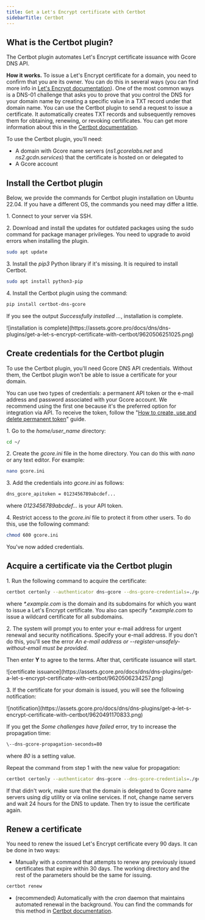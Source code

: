 ---
title: Get a Let's Encrypt certificate with Certbot
sidebarTitle: Certbot
---

## What is the Certbot plugin?

The Certbot plugin automates Let's Encrypt certificate issuance with Gcore DNS API.

**How it works.** To issue a Let's Encrypt certificate for a domain, you need to confirm that you are its owner. You can do this in several ways (you can find more info in [Let's Encrypt documentation](https://letsencrypt.org/docs/challenge-types)). One of the most common ways is a DNS-01 challenge that asks you to prove that you control the DNS for your domain name by creating a specific value in a TXT record under that domain name. You can use the Certbot plugin to send a request to issue a certificate. It automatically creates TXT records and subsequently removes them for obtaining, renewing, or revoking certificates. You can get more information about this in the [Certbot documentation](https://eff-certbot.readthedocs.io/en/stable).

To use the Certbot plugin, you'll need:

  * A domain with Gcore name servers (_ns1.gcorelabs.net_ and _ns2.gcdn.services_) that the certificate is hosted on or delegated to
  * A Gcore account



## Install the Certbot plugin

Below, we provide the commands for Certbot plugin installation on Ubuntu 22.04. If you have a different OS, the commands you need may differ a little.

1\. Connect to your server via SSH.

2\. Download and install the updates for outdated packages using the sudo command for package manager privileges. You need to upgrade to avoid errors when installing the plugin.

```sh
sudo apt update
 ```

3\. Install the _pip3_ Python library if it's missing. It is required to install Certbot.

```sh
sudo apt install python3-pip
 ```

4\. Install the Certbot plugin using the command:

```sh
pip install certbot-dns-gcore
 ```

If you see the output _Successfully installed …_, installation is complete.


<Frame>![installation is complete](https://assets.gcore.pro/docs/dns/dns-plugins/get-a-let-s-encrypt-certificate-with-certbot/9620506251025.png)</Frame>



## Create credentials for the Certbot plugin

To use the Certbot plugin, you'll need Gcore DNS API credentials. Without them, the Certbot plugin won't be able to issue a certificate for your domain.

You can use two types of credentials: a permanent API token or the e-mail address and password associated with your Gcore account. We recommend using the first one because it's the preferred option for integration via API. To receive the token, follow the "[How to create, use and delete permanent token](/account-settings/create-use-or-delete-a-permanent-api-token)" guide.

1\. Go to the _home/user_name_ directory:

```sh
cd ~/
 ```

2\. Create the _gcore.ini_ file in the home directory. You can do this with _nano_ or any text editor. For example:

```sh
nano gcore.ini
 ```

3\. Add the credentials into _gcore.ini_ as follows:

```sh
dns_gcore_apitoken = 0123456789abcdef...
 ```

where _0123456789abcdef..._ is your API token.

4\. Restrict access to the _gcore.ini_ file to protect it from other users. To do this, use the following command:

```sh
chmod 600 gcore.ini
 ```

You've now added credentials.

## Acquire a certificate via the Certbot plugin

1\. Run the following command to acquire the certificate:

```sh
certbot certonly --authenticator dns-gcore --dns-gcore-credentials=./gcore.ini --dns-gcore-propagation-seconds=30 -d '*.example.com' --key-type ecdsa --logs-dir=. --config-dir=. --work-dir=.
 ```

where _*.example.com_ is the domain and its subdomains for which you want to issue a Let's Encrypt certificate. You also can specify _*.example.com_ to issue a wildcard certificate for all subdomains.

2\. The system will prompt you to enter your e-mail address for urgent renewal and security notifications. Specify your e-mail address. If you don't do this, you'll see the error _An e-mail address or --register-unsafely-without-email must be provided_.

Then enter **Y** to agree to the terms. After that, certificate issuance will start.


<Frame>![certificate issuance](https://assets.gcore.pro/docs/dns/dns-plugins/get-a-let-s-encrypt-certificate-with-certbot/9620506234257.png)</Frame>



3\. If the certificate for your domain is issued, you will see the following notification:


<Frame>![notification](https://assets.gcore.pro/docs/dns/dns-plugins/get-a-let-s-encrypt-certificate-with-certbot/9620491170833.png)</Frame>



If you get the _Some challenges have failed_ error, try to increase the propagation time:

```sh
\--dns-gcore-propagation-seconds=80
 ```

where _80_ is a setting value.

Repeat the command from step 1 with the new value for propagation:

```sh
certbot certonly --authenticator dns-gcore --dns-gcore-credentials=./gcore.ini --dns-gcore-propagation-seconds=80 -d '*.example.com' --key-type ecdsa --logs-dir=. --config-dir=. --work-dir=
 ```

If that didn't work, make sure that the domain is delegated to Gcore name servers using _dig_ utility or via online services. If not, change name servers and wait 24 hours for the DNS to update. Then try to issue the certificate again.

## Renew a certificate

You need to renew the issued Let's Encrypt certificate every 90 days. It can be done in two ways:

  * Manually with a command that attempts to renew any previously issued certificates that expire within 30 days. The working directory and the rest of the parameters should be the same for issuing.


```sh
certbot renew
 ```

  * (recommended) Automatically with the _cron_ daemon that maintains automated renewal in the background. You can find the commands for this method in [Certbot documentation](https://eff-certbot.readthedocs.io/en/stable/using.html?highlight=cron).